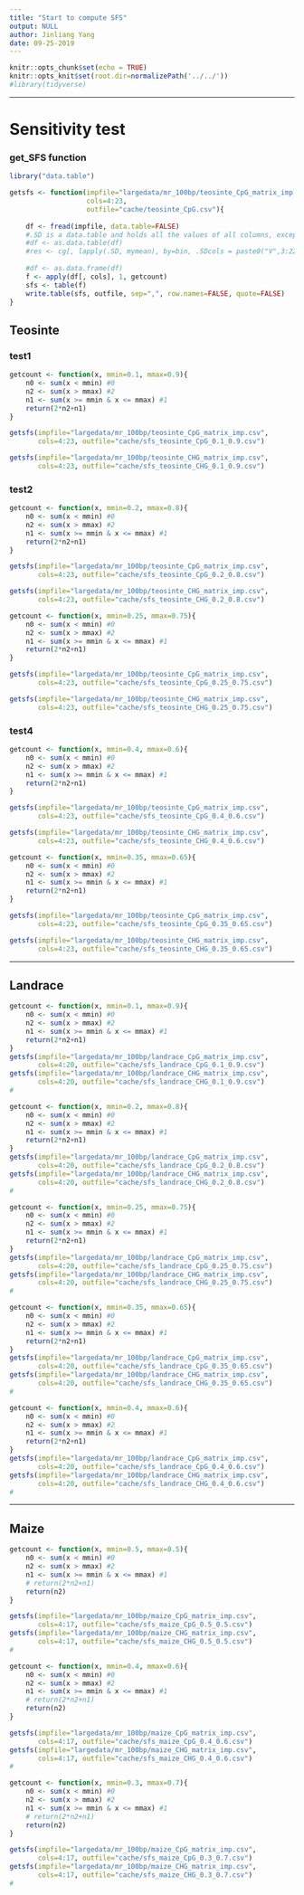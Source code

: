 ```yaml
---
title: "Start to compute SFS"
output: NULL
author: Jinliang Yang
date: 09-25-2019
---
```



```r
knitr::opts_chunk$set(echo = TRUE) 
knitr::opts_knit$set(root.dir=normalizePath('../../')) 
#library(tidyverse)
```


------------------

# Sensitivity test

### get_SFS function

```r
library("data.table")

getsfs <- function(impfile="largedata/mr_100bp/teosinte_CpG_matrix_imp.csv", 
                   cols=4:23,
                   outfile="cache/teosinte_CpG.csv"){
    
    df <- fread(impfile, data.table=FALSE)
    #.SD is a data.table and holds all the values of all columns, except the one specified in by.
    #df <- as.data.table(df)
    #res <- cg[, lapply(.SD, mymean), by=bin, .SDcols = paste0("V",3:22)]
    
    #df <- as.data.frame(df)
    f <- apply(df[, cols], 1, getcount)
    sfs <- table(f)
    write.table(sfs, outfile, sep=",", row.names=FALSE, quote=FALSE)
}


```

## Teosinte

### test1

```r
getcount <- function(x, mmin=0.1, mmax=0.9){
    n0 <- sum(x < mmin) #0
    n2 <- sum(x > mmax) #2
    n1 <- sum(x >= mmin & x <= mmax) #1
    return(2*n2+n1)
}

getsfs(impfile="largedata/mr_100bp/teosinte_CpG_matrix_imp.csv", 
       cols=4:23, outfile="cache/sfs_teosinte_CpG_0.1_0.9.csv")

getsfs(impfile="largedata/mr_100bp/teosinte_CHG_matrix_imp.csv", 
       cols=4:23, outfile="cache/sfs_teosinte_CHG_0.1_0.9.csv")

```


### test2

```r
getcount <- function(x, mmin=0.2, mmax=0.8){
    n0 <- sum(x < mmin) #0
    n2 <- sum(x > mmax) #2
    n1 <- sum(x >= mmin & x <= mmax) #1
    return(2*n2+n1)
}

getsfs(impfile="largedata/mr_100bp/teosinte_CpG_matrix_imp.csv", 
       cols=4:23, outfile="cache/sfs_teosinte_CpG_0.2_0.8.csv")

getsfs(impfile="largedata/mr_100bp/teosinte_CHG_matrix_imp.csv", 
       cols=4:23, outfile="cache/sfs_teosinte_CHG_0.2_0.8.csv")

```

```r
getcount <- function(x, mmin=0.25, mmax=0.75){
    n0 <- sum(x < mmin) #0
    n2 <- sum(x > mmax) #2
    n1 <- sum(x >= mmin & x <= mmax) #1
    return(2*n2+n1)
}

getsfs(impfile="largedata/mr_100bp/teosinte_CpG_matrix_imp.csv", 
       cols=4:23, outfile="cache/sfs_teosinte_CpG_0.25_0.75.csv")

getsfs(impfile="largedata/mr_100bp/teosinte_CHG_matrix_imp.csv", 
       cols=4:23, outfile="cache/sfs_teosinte_CHG_0.25_0.75.csv")

```

### test4

```r
getcount <- function(x, mmin=0.4, mmax=0.6){
    n0 <- sum(x < mmin) #0
    n2 <- sum(x > mmax) #2
    n1 <- sum(x >= mmin & x <= mmax) #1
    return(2*n2+n1)
}

getsfs(impfile="largedata/mr_100bp/teosinte_CpG_matrix_imp.csv", 
       cols=4:23, outfile="cache/sfs_teosinte_CpG_0.4_0.6.csv")

getsfs(impfile="largedata/mr_100bp/teosinte_CHG_matrix_imp.csv", 
       cols=4:23, outfile="cache/sfs_teosinte_CHG_0.4_0.6.csv")

```

```r
getcount <- function(x, mmin=0.35, mmax=0.65){
    n0 <- sum(x < mmin) #0
    n2 <- sum(x > mmax) #2
    n1 <- sum(x >= mmin & x <= mmax) #1
    return(2*n2+n1)
}

getsfs(impfile="largedata/mr_100bp/teosinte_CpG_matrix_imp.csv", 
       cols=4:23, outfile="cache/sfs_teosinte_CpG_0.35_0.65.csv")

getsfs(impfile="largedata/mr_100bp/teosinte_CHG_matrix_imp.csv", 
       cols=4:23, outfile="cache/sfs_teosinte_CHG_0.35_0.65.csv")

```


---------------

## Landrace

```r
getcount <- function(x, mmin=0.1, mmax=0.9){
    n0 <- sum(x < mmin) #0
    n2 <- sum(x > mmax) #2
    n1 <- sum(x >= mmin & x <= mmax) #1
    return(2*n2+n1)
}
getsfs(impfile="largedata/mr_100bp/landrace_CpG_matrix_imp.csv", 
       cols=4:20, outfile="cache/sfs_landrace_CpG_0.1_0.9.csv")
getsfs(impfile="largedata/mr_100bp/landrace_CHG_matrix_imp.csv", 
       cols=4:20, outfile="cache/sfs_landrace_CHG_0.1_0.9.csv")
#
```

```r
getcount <- function(x, mmin=0.2, mmax=0.8){
    n0 <- sum(x < mmin) #0
    n2 <- sum(x > mmax) #2
    n1 <- sum(x >= mmin & x <= mmax) #1
    return(2*n2+n1)
}
getsfs(impfile="largedata/mr_100bp/landrace_CpG_matrix_imp.csv", 
       cols=4:20, outfile="cache/sfs_landrace_CpG_0.2_0.8.csv")
getsfs(impfile="largedata/mr_100bp/landrace_CHG_matrix_imp.csv", 
       cols=4:20, outfile="cache/sfs_landrace_CHG_0.2_0.8.csv")
#
```


```r
getcount <- function(x, mmin=0.25, mmax=0.75){
    n0 <- sum(x < mmin) #0
    n2 <- sum(x > mmax) #2
    n1 <- sum(x >= mmin & x <= mmax) #1
    return(2*n2+n1)
}
getsfs(impfile="largedata/mr_100bp/landrace_CpG_matrix_imp.csv", 
       cols=4:20, outfile="cache/sfs_landrace_CpG_0.25_0.75.csv")
getsfs(impfile="largedata/mr_100bp/landrace_CHG_matrix_imp.csv", 
       cols=4:20, outfile="cache/sfs_landrace_CHG_0.25_0.75.csv")
#
```

```r
getcount <- function(x, mmin=0.35, mmax=0.65){
    n0 <- sum(x < mmin) #0
    n2 <- sum(x > mmax) #2
    n1 <- sum(x >= mmin & x <= mmax) #1
    return(2*n2+n1)
}
getsfs(impfile="largedata/mr_100bp/landrace_CpG_matrix_imp.csv", 
       cols=4:20, outfile="cache/sfs_landrace_CpG_0.35_0.65.csv")
getsfs(impfile="largedata/mr_100bp/landrace_CHG_matrix_imp.csv", 
       cols=4:20, outfile="cache/sfs_landrace_CHG_0.35_0.65.csv")
#
```

```r
getcount <- function(x, mmin=0.4, mmax=0.6){
    n0 <- sum(x < mmin) #0
    n2 <- sum(x > mmax) #2
    n1 <- sum(x >= mmin & x <= mmax) #1
    return(2*n2+n1)
}
getsfs(impfile="largedata/mr_100bp/landrace_CpG_matrix_imp.csv", 
       cols=4:20, outfile="cache/sfs_landrace_CpG_0.4_0.6.csv")
getsfs(impfile="largedata/mr_100bp/landrace_CHG_matrix_imp.csv", 
       cols=4:20, outfile="cache/sfs_landrace_CHG_0.4_0.6.csv")
#
```
------------------

## Maize

```r
getcount <- function(x, mmin=0.5, mmax=0.5){
    n0 <- sum(x < mmin) #0
    n2 <- sum(x > mmax) #2
    n1 <- sum(x >= mmin & x <= mmax) #1
    # return(2*n2+n1)
    return(n2)
}

getsfs(impfile="largedata/mr_100bp/maize_CpG_matrix_imp.csv", 
       cols=4:17, outfile="cache/sfs_maize_CpG_0.5_0.5.csv")
getsfs(impfile="largedata/mr_100bp/maize_CHG_matrix_imp.csv", 
       cols=4:17, outfile="cache/sfs_maize_CHG_0.5_0.5.csv")
#
```

```r
getcount <- function(x, mmin=0.4, mmax=0.6){
    n0 <- sum(x < mmin) #0
    n2 <- sum(x > mmax) #2
    n1 <- sum(x >= mmin & x <= mmax) #1
    # return(2*n2+n1)
    return(n2)
}

getsfs(impfile="largedata/mr_100bp/maize_CpG_matrix_imp.csv", 
       cols=4:17, outfile="cache/sfs_maize_CpG_0.4_0.6.csv")
getsfs(impfile="largedata/mr_100bp/maize_CHG_matrix_imp.csv", 
       cols=4:17, outfile="cache/sfs_maize_CHG_0.4_0.6.csv")
#
```

```r
getcount <- function(x, mmin=0.3, mmax=0.7){
    n0 <- sum(x < mmin) #0
    n2 <- sum(x > mmax) #2
    n1 <- sum(x >= mmin & x <= mmax) #1
    # return(2*n2+n1)
    return(n2)
}

getsfs(impfile="largedata/mr_100bp/maize_CpG_matrix_imp.csv", 
       cols=4:17, outfile="cache/sfs_maize_CpG_0.3_0.7.csv")
getsfs(impfile="largedata/mr_100bp/maize_CHG_matrix_imp.csv", 
       cols=4:17, outfile="cache/sfs_maize_CHG_0.3_0.7.csv")
#
```
